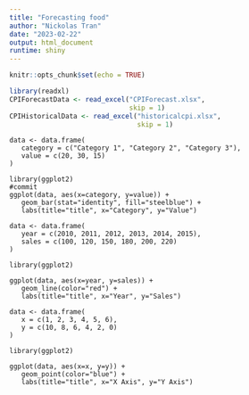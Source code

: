 ```yaml
---
title: "Forecasting food"
author: "Nickolas Tran"
date: "2023-02-22"
output: html_document
runtime: shiny
---
```


```r
knitr::opts_chunk$set(echo = TRUE)
```

```r
library(readxl)
CPIForecastData <- read_excel("CPIForecast.xlsx",
                              skip = 1)
CPIHistoricalData <- read_excel("historicalcpi.xlsx", 
                                skip = 1)
```

```
data <- data.frame(
   category = c("Category 1", "Category 2", "Category 3"),
   value = c(20, 30, 15)
)
```


``` 
library(ggplot2)
#commit
ggplot(data, aes(x=category, y=value)) +
   geom_bar(stat="identity", fill="steelblue") +
   labs(title="title", x="Category", y="Value")
```

```
data <- data.frame(
   year = c(2010, 2011, 2012, 2013, 2014, 2015),
   sales = c(100, 120, 150, 180, 200, 220)
)

library(ggplot2)

ggplot(data, aes(x=year, y=sales)) +
   geom_line(color="red") +
   labs(title="title", x="Year", y="Sales")
```

```
data <- data.frame(
   x = c(1, 2, 3, 4, 5, 6),
   y = c(10, 8, 6, 4, 2, 0)
)
```


``` 
library(ggplot2)

ggplot(data, aes(x=x, y=y)) +
   geom_point(color="blue") +
   labs(title="title", x="X Axis", y="Y Axis")
```
   


